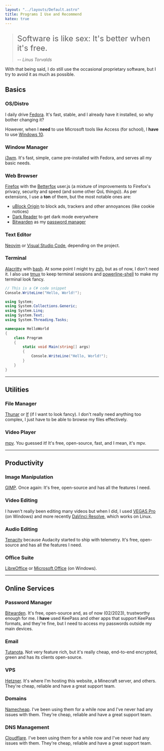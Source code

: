 ```yaml
---
layout: "../layouts/Default.astro"
title: Programs I Use and Recommend
katex: true
---
```



> <p style="font-size: 1.6rem; margin-bottom: 0.6rem;">Software is like sex: It's better when it's free.</p>
>
> -- <cite>Linus Torvalds</cite>

With that being said, I do still use the occasional proprietary software, but I try to avoid it as much as possible.

## Basics

### OS/Distro

I daily drive <Logo src="fedora" alt="Fedora logo"/> [Fedora](https://getfedora.org/). It's fast, stable, and I already have it installed, so why bother changing it?

However, when I **need** to use Microsoft tools like Access (for school), I **have** to use <Logo src="windows10" alt="Windows 10 logo"/> [Windows 10](https://www.microsoft.com/en-us/windows/get-windows-10).

### Window Manager

<Logo src="i3wm" alt="i3wm logo" /> [i3wm](https://i3wm.org/). It's fast, simple, came pre-installed with Fedora, and serves all my basic needs.

### Web Browser

<Logo src="firefox" alt="Firefox logo" /> [Firefox](https://www.mozilla.org/en-US/firefox/new/) with the [Betterfox](https://github.com/yokoffing/Betterfox) user.js (a mixture of improvements to Firefox's privacy, security and speed (and some other QoL
things)). As per extensions, I use a **ton** of them, but the most notable ones are:

- <Logo src="ublockorigin" alt="uBlockOrigin logo" /> [uBlock Origin](https://addons.mozilla.org/en-US/firefox/addon/ublock-origin/) to block ads, trackers and other annoyances (like cookie notices)
- <Logo src="darkreader" alt="DarkReader logo" /> [Dark Reader](https://addons.mozilla.org/en-US/firefox/addon/darkreader/) to get dark mode everywhere
- <Logo src="bitwarden" alt="Bitwarden logo" /> [Bitwarden](https://addons.mozilla.org/en-US/firefox/addon/bitwarden-password-manager/) as my [password manager](#password-manager)

### Text Editor

<Logo src="neovim" alt="Neovim logo" /> [Neovim](https://neovim.io/) or <Logo src="vscode" alt="Visual Studio Code logo" /> [Visual Studio Code](https://code.visualstudio.com/), depending on the project.

### Terminal

<Logo src="alacritty" alt="Alacritty logo" /> [Alacritty](https://alacritty.org/) with <Logo src="bash" alt="Bash logo" /> [bash](https://www.gnu.org/software/bash/). At some point I might try <Logo src="zsh" alt="Zsh logo" /> [zsh](https://www.zsh.org/),
but as of now, I don't need it. I also use <Logo src="tmux" alt="Tmux logo" /> [tmux](https://github.com/tmux/tmux/wiki) to keep terminal sessions and [powerline-shell](https://github.com/b-ryan/powerline-shell) to make my terminal look fancy.

```cs
// This is a C# code snippet
Console.WriteLine("Hello, World!");
```

```cs
using System;
using System.Collections.Generic;
using System.Linq;
using System.Text;
using System.Threading.Tasks;

namespace HelloWorld
{
    class Program
    {
        static void Main(string[] args)
        {
            Console.WriteLine("Hello, World!");
        }
    }
}
```

---

## Utilities

### File Manager

<Logo src="thunar" alt="Thunar logo" /> [Thunar](https://docs.xfce.org/xfce/thunar/start) or [lf](https://github.com/gokcehan/lf) (if I want to look fancy). I don't really need anything too complex, I just have to be able to browse my files effectively.

### Video Player

<Logo src="mpv" alt="mpv logo" /> [mpv](https://mpv.io/). You guessed it! It's free, open-source, fast, and I mean, it's mpv.

---

## Productivity

### Image Manipulation

<Logo src="gimp" alt="GIMP logo" /> [GIMP](https://www.gimp.org/). Once again: It's free, open-source and has all the features I need.

### Video Editing

I haven't really been editing many videos but when I did, I used <Logo src="vegaspro" alt="VEGAS Pro logo"/> [VEGAS Pro](https://www.vegascreativesoftware.com/en/vegas-pro/) (on Windows) and more recently <Logo src="davinciresolve" alt="Davinci Resolve logo"/> [DaVinci Resolve](https://www.blackmagicdesign.com/products/davinciresolve/), which works on Linux.

### Audio Editing

<Logo src="tenacity" alt="Tenacity logo" /> [Tenacity](https://tenacityaudio.org/) because Audacity started to ship with telemetry. It's free, open-source and has all the features I need.

### Office Suite

<Logo src="libreoffice" alt="Libreoffice logo" /> [LibreOffice](https://www.libreoffice.org/) or <Logo src="microsoftoffice" alt="Microsoft Office logo" /> [Microsoft Office](https://www.office.com/) (on Windows).

---

## Online Services

### Password Manager

<Logo src="bitwarden" alt="Bitwarden logo" /> [Bitwarden](https://bitwarden.com/). It's free, open-source and, as of now (02/2023), trustworthy enough for me. I **have** used KeePass and other apps that support KeePass formats, and they're fine, but I
need to access my passwords outside my main devices.

### Email

<Logo src="tutanota" alt="Tutanota logo" /> [Tutanota](https://tutanota.com/). Not very feature rich, but it's really cheap, end-to-end encrypted, green and has its clients open-source.

### VPS

<Logo src="hetzner" alt="Hetzner logo" /> [Hetzner](https://www.hetzner.com/). It's where I'm hosting this website, a Minecraft server, and others. They're cheap, reliable and have a great support team.

### Domains

<Logo src="namecheap" alt="Namecheap logo" /> [Namecheap](https://www.namecheap.com/). I've been using them for a while now and I've never had any issues with them. They're cheap, reliable and have a great support team.

### DNS Management

<Logo src="cloudflare" alt="Cloudflare logo" /> [Cloudflare](https://www.cloudflare.com/). I've been using them for a while now and I've never had any issues with them. They're cheap, reliable and have a great support team.
